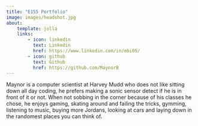 ```yaml
---
title: "E155 Portfolio"
image: images/headshot.jpg
about:
    template: jolla
    links:
        - icon: linkedin
          text: Linkedin
          href: https://www.linkedin.com/in/mbi05/
        - icon: github
          text: Github
          href: https://github.com/MaynorB
---
```


Maynor is a computer scientist at Harvey Mudd who does not like sitting down all day coding, he prefers making a sonic sensor detect if he is in front of it or not. When not sobbing in the corner because of his classes he chose, he enjoys gaming, skating around and failing the tricks, gymming, listening to music, buying more Jordans, looking at cars and laying down in the randomest places you can think of.